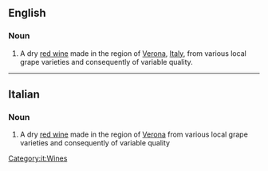 {{also|valpolicella}}

==English==

===Noun===
{{en-noun|~}}

# A dry [[red wine]] made in the region of [[Verona]], [[Italy]], from various local grape varieties and consequently of variable quality.

----

==Italian==

===Noun===
{{wikipedia|lang=it}}
{{it-noun|m|-}}

# A dry [[red wine]] made in the region of [[Verona]] from various local grape varieties and consequently of variable quality

[[Category:it:Wines]]